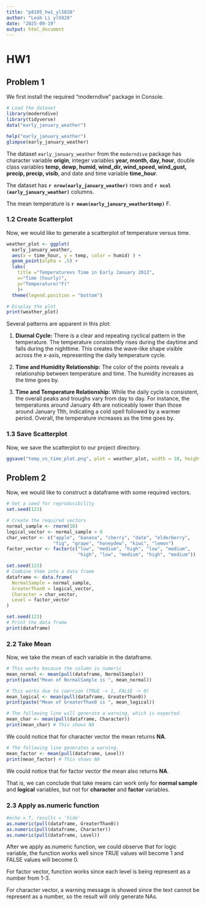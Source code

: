 ```yaml
---
title: "p8105_hw1_yl5828"
author: "Leah Li yl5828"
date: "2025-09-19"
output: html_document
---
```


# HW1

## Problem 1

We first install the required "moderndive" package in Console.

```r
# Load the dataset
library(moderndive)
library(tidyverse)
data("early_january_weather")
```

```r
help("early_january_weather")
glimpse(early_january_weather)
```

The dataset `early_january_weather` from the `moderndive` package has character variable **origin**, integer variables **year, month, day, hour**, double class variables **temp, dewp, humid, wind_dir, wind_speed, wind_gust, precip, precip, visib**, and date and time variable **time_hour**. 

The dataset has **`r nrow(early_january_weather) `** rows and **`r ncol (early_january_weather)`** columns. 

The mean temperature is **`r mean(early_january_weather$temp)`** F.


### 1.2 Create Scatterplot

Now, we would like to generate a scatterplot of temperature versus time.

```r
weather_plot <- ggplot(
  early_january_weather,
  aes(x = time_hour, y = temp, color = humid) ) + 
  geom_point(alpha = .5) +
  labs(
    title ="Temperaturevs Time in Early January 2013",
    x="Time (hourly)",
    y="Temperature(°F)"
    )+
  theme(legend.position = "bottom")

# Display the plot
print(weather_plot)
```
Several patterns are apparent in this plot:

1.  **Diurnal Cycle:** There is a clear and repeating cyclical pattern in the temperature. The temperature consistently rises during the daytime and falls during the nighttime. This creates the wave-like shape visible across the x-axis, representing the daily temperature cycle.

2.  **Time and Humidity Relationship:** The color of the points reveals a relationship between temperature and time. The humidity increases as the time goes by.

3.  **Time and Temperature Relationship:** While the daily cycle is consistent, the overall peaks and troughs vary from day to day. For instance, the temperatures around January 4th are noticeably lower than those around January 11th, indicating a cold spell followed by a warmer period. Overall, the temperature increases as the time goes by.

### 1.3 Save Scatterplot
Now, we save the scatterplot to our project directory.

```r
ggsave("temp_vs_time_plot.png", plot = weather_plot, width = 10, height = 6, dpi = 300)
```



## Problem 2

Now, we would like to construct a dataframe with some required vectors.

```r
# Set a seed for reproducibility
set.seed(123)

# Create the required vectors
normal_sample <- rnorm(10)
logical_vector <- normal_sample > 0
char_vector <- c("apple", "banana", "cherry", "date", "elderberry",
                 "fig", "grape", "honeydew", "kiwi", "lemon")
factor_vector <- factor(c("low", "medium", "high", "low", "medium",
                          "high", "low", "medium", "high", "medium"))

set.seed(123)
# Combine them into a data frame
dataframe <- data.frame(
  NormalSample = normal_sample,
  GreaterThan0 = logical_vector,
  Character = char_vector,
  Level = factor_vector
)

set.seed(123)
# Print the data frame
print(dataframe)
```

### 2.2 Take Mean
Now, we take the mean of each variable in the dataframe.

```r
# This works because the column is numeric
mean_normal <- mean(pull(dataframe, NormalSample))
print(paste("Mean of NormalSample is ", mean_normal))

# This works due to coercion (TRUE -> 1, FALSE -> 0)
mean_logical <- mean(pull(dataframe, GreaterThan0))
print(paste("Mean of GreaterThan0 is ", mean_logical))
```

```r
# The following line will generate a warning, which is expected.
mean_char <- mean(pull(dataframe, Character))
print(mean_char) # This shows NA
```
We could notice that for character vector the mean returns **NA**.

```r
# The following line generates a warning.
mean_factor <- mean(pull(dataframe, Level))
print(mean_factor) # This shows NA
```
We could notice that for factor vector the mean also returns **NA**.

That is, we can conclude that take means can work only for **normal sample** and **logical** variables, but not for **character** and **factor** variables.

### 2.3 Apply as.numeric function
```r
#echo = T, results = 'hide'
as.numeric(pull(dataframe, GreaterThan0))
as.numeric(pull(dataframe, Character))
as.numeric(pull(dataframe, Level))
```

After we apply as.numeric function, we could observe that for logic variable, the function works well since TRUE values will become 1 and FALSE values will become 0.

For factor vector, function works since each level is being represent as a number from 1-3.

For character vector, a warning message is showed since the text cannot be represent as a number, so the result will only generate NAs.



